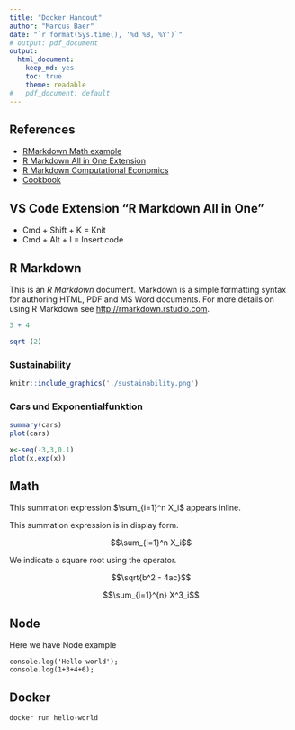 ```yaml
---
title: "Docker Handout"
author: "Marcus Baer"
date: "`r format(Sys.time(), '%d %B, %Y')`"
# output: pdf_document
output:
  html_document:
    keep_md: yes
    toc: true
    theme: readable
#   pdf_document: default
---
```


## References

- [RMarkdown Math example](https://www.math.mcgill.ca/yyang/regression/RMarkdown/example.html)
- [R Markdown All in One Extension](https://marketplace.visualstudio.com/items?itemName=TianyiShi.rmarkdown)
- [R Markdown Computational Economics](https://www.is.uni-freiburg.de/resources/computational-economics/R_Markdown.pdf)
- [Cookbook](https://bookdown.org/yihui/rmarkdown-cookbook/latex-html.html)

## VS Code Extension "R Markdown All in One"

- Cmd + Shift + K = Knit
- Cmd + Alt + I = Insert code

## R Markdown

This is an *R Markdown* document. Markdown is a simple formatting syntax for authoring HTML, PDF and MS Word documents. For more details on using R Markdown see <http://rmarkdown.rstudio.com>.

```r
3 + 4
```

```r
sqrt (2)
```

### Sustainability

```r
knitr::include_graphics('./sustainability.png')
```

### Cars und Exponentialfunktion


```r
summary(cars)
plot(cars)
```

```r
x<-seq(-3,3,0.1)
plot(x,exp(x))
```


## Math

This summation expression $\sum_{i=1}^n X_i$ appears inline.

This summation expression is in display form.

$$\sum_{i=1}^n X_i$$

We indicate a square root using the \sqrt operator.

$$\sqrt{b^2 - 4ac}$$

$$\sum_{i=1}^{n} X^3_i$$



## Node

Here we have Node example

```node
console.log('Hello world');
console.log(1+3+4+6);
```

## Docker

```bash
docker run hello-world
```

